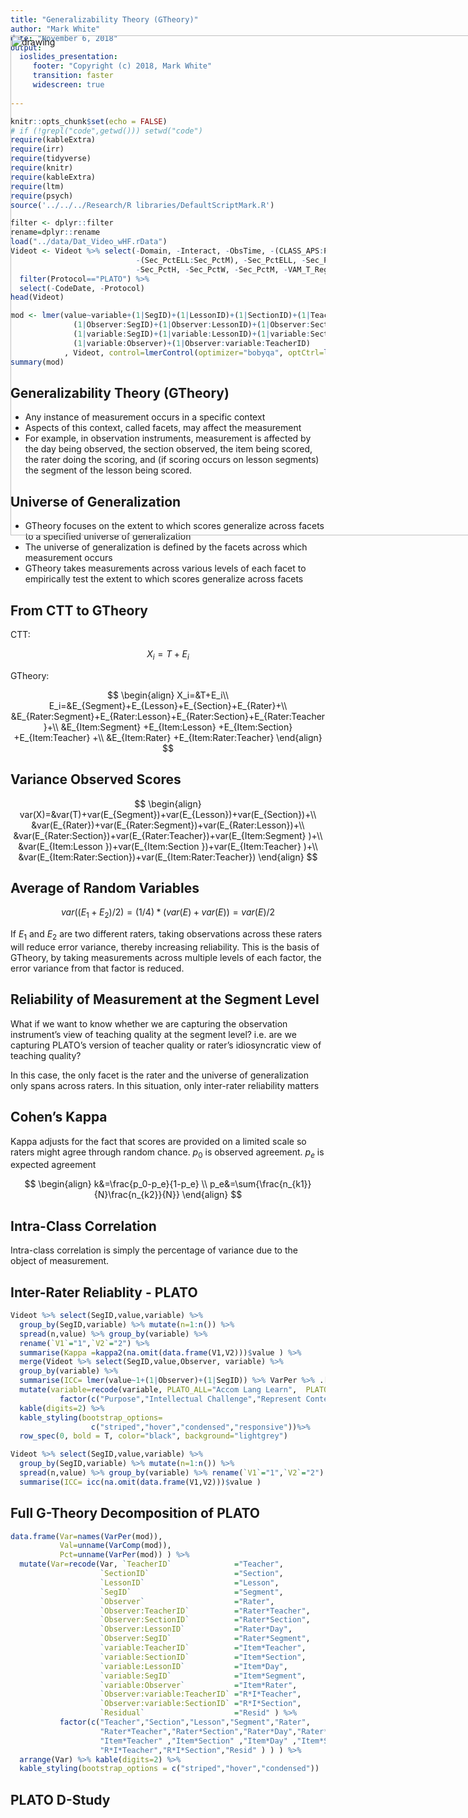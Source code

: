 ```yaml
---
title: "Generalizability Theory (GTheory)"
author: "Mark White"
date: "November 6, 2018"
output: 
  ioslides_presentation:
     footer: "Copyright (c) 2018, Mark White"
     transition: faster
     widescreen: true
    
---
```


<style>
.forceBreak { -webkit-column-break-after: always; break-after: column; }
</style>

```r
knitr::opts_chunk$set(echo = FALSE)
# if (!grepl("code",getwd())) setwd("code")
require(kableExtra)
require(irr)
require(tidyverse)
require(knitr)
require(kableExtra)
require(ltm)
require(psych)
source('../../../Research/R libraries/DefaultScriptMark.R')

filter <- dplyr::filter
rename=dplyr::rename
load("../data/Dat_Video_wHF.rData")
Videot <- Videot %>% select(-Domain, -Interact, -ObsTime, -(CLASS_APS:PLATO_TMN), -AveSc, -DomNone, -IntNone, -PCA1, -PCA2,
                            -(Sec_PctELL:Sec_PctM), -Sec_PctELL, -Sec_PctSPED, -Sec_PctFRL, -Sec_PctGIFT, -Sec_PctA, -Sec_PctB, 
                            -Sec_PctH, -Sec_PctW, -Sec_PctM, -VAM_T_Reg6_AltYr_SE, -Sec_VAM_SE, -VAM_T_Reg6_SE, -Sec_PriorAch  ) %>%
  filter(Protocol=="PLATO") %>%
  select(-CodeDate, -Protocol) 
head(Videot)
```



```r
mod <- lmer(value~variable+(1|SegID)+(1|LessonID)+(1|SectionID)+(1|TeacherID)+(1|Observer)+
              (1|Observer:SegID)+(1|Observer:LessonID)+(1|Observer:SectionID)+(1|Observer:TeacherID)+
              (1|variable:SegID)+(1|variable:LessonID)+(1|variable:SectionID)+(1|variable:TeacherID)+
              (1|variable:Observer)+(1|Observer:variable:TeacherID)
            , Videot, control=lmerControl(optimizer="bobyqa", optCtrl=list(maxfun=2e5),calc.derivs=F) )
summary(mod)
```

## Generalizability Theory (GTheory)

- Any instance of measurement occurs in a specific context
- Aspects of this context, called facets, may affect the measurement
- For example, in observation instruments, measurement is affected by the day being observed, the section observed, the item being scored, the rater doing the scoring, and (if scoring occurs on lesson segments) the segment of the lesson being scored.

## Universe of Generalization

- GTheory focuses on the extent to which scores generalize across facets to a specified universe of generalization
- The universe of generalization is defined by the facets across which measurement occurs
- GTheory takes measurements across various levels of each facet to empirically test the extent to which scores generalize across facets

## From CTT to GTheory {.smaller}

CTT:

$$
X_i=T+E_i
$$

GTheory:

$$
\begin{align}
X_i=&T+E_i\\
E_i=&E_{Segment}+E_{Lesson}+E_{Section}+E_{Rater}+\\
&E_{Rater:Segment}+E_{Rater:Lesson}+E_{Rater:Section}+E_{Rater:Teacher}+\\
&E_{Item:Segment} +E_{Item:Lesson} +E_{Item:Section} +E_{Item:Teacher} +\\
&E_{Item:Rater} +E_{Item:Rater:Teacher}
\end{align}
$$

## Variance Observed Scores {.smaller}

$$
\begin{align}
var(X)=&var(T)+var(E_{Segment})+var(E_{Lesson})+var(E_{Section})+\\
&var(E_{Rater})+var(E_{Rater:Segment})+var(E_{Rater:Lesson})+\\
&var(E_{Rater:Section})+var(E_{Rater:Teacher})+var(E_{Item:Segment} )+\\
&var(E_{Item:Lesson })+var(E_{Item:Section })+var(E_{Item:Teacher} )+\\
&var(E_{Item:Rater:Section})+var(E_{Item:Rater:Teacher})
\end{align}
$$

## Average of Random Variables

$$
var((E_1+E_2)/2)=(1/4)*(var(E)+var(E))=var(E)/2
$$

If $E_1$ and $E_2$ are two different raters, taking observations across these raters will reduce error variance, thereby increasing reliability.  This is the basis of GTheory, by taking measurements across multiple levels of each factor, the error variance from that factor is reduced.  

## Reliability of Measurement at the Segment Level

What if we want to know whether we are capturing the observation instrument's view of teaching quality at the segment level?  i.e. are we capturing PLATO's version of teacher quality or rater's idiosyncratic view of teaching quality?

In this case, the only facet is the rater and the universe of generalization only spans across raters.  In this situation, only inter-rater reliability matters

## Cohen's Kappa 

Kappa adjusts for the fact that scores are provided on a limited scale so raters might agree through random chance.  $p_0$ is observed agreement. $p_e$ is expected agreement

$$
\begin{align}
k&=\frac{p_0-p_e}{1-p_e} \\
p_e&=\sum{\frac{n_{k1}}{N}\frac{n_{k2}}{N}}
\end{align}
$$

## Intra-Class Correlation {.smaller}

Intra-class correlation is simply the percentage of variance due to the object of measurement.  

## Inter-Rater Reliablity - PLATO

```r
Videot %>% select(SegID,value,variable) %>% 
  group_by(SegID,variable) %>% mutate(n=1:n()) %>% 
  spread(n,value) %>% group_by(variable) %>% 
  rename(`V1`="1",`V2`="2") %>% 
  summarise(Kappa =kappa2(na.omit(data.frame(V1,V2)))$value ) %>%
  merge(Videot %>% select(SegID,value,Observer, variable) %>% 
  group_by(variable) %>% 
  summarise(ICC= lmer(value~1+(1|Observer)+(1|SegID)) %>% VarPer %>% .["SegID"]) ) %>%
  mutate(variable=recode(variable, PLATO_ALL="Accom Lang Learn",  PLATO_BMN="Behavior Manage",  PLATO_CD="Classroom Discussion",  PLATO_CPE="Connect Personal Experience",  PLATO_CPK="Connect Prior Knowledge",  PLATO_ESI="Explicit Strategy Instruction",  PLATO_GP="Guided Practice",  PLATO_INTC="Intellectual Challenge",  PLATO_MOD="Modeling",  PLATO_PURP="Purpose",  PLATO_RC="Represent Content",  PLATO_TBI="Text Based Instruction",  PLATO_TMN="Time Manage" ) %>%
           factor(c("Purpose","Intellectual Challenge","Represent Content","Connect Prior Knowledge","Connect Personal Experience","Modeling","Explicit Strategy Instruction","Classroom Discussion","Text Based Instruction","Guided Practice","Accom Lang Learn","Behavior Manage","Time Manage") ) ) %>% arrange(variable) %>%
  kable(digits=2) %>% 
  kable_styling(bootstrap_options=
                  c("striped","hover","condensed","responsive"))%>%
  row_spec(0, bold = T, color="black", background="lightgrey")
```

```r
Videot %>% select(SegID,value,variable) %>% 
  group_by(SegID,variable) %>% mutate(n=1:n()) %>% 
  spread(n,value) %>% group_by(variable) %>% rename(`V1`="1",`V2`="2") %>% 
  summarise(ICC= icc(na.omit(data.frame(V1,V2)))$value )
```

## Full G-Theory Decomposition of PLATO 

```r
data.frame(Var=names(VarPer(mod)),
           Val=unname(VarComp(mod)), 
           Pct=unname(VarPer(mod)) ) %>%
  mutate(Var=recode(Var, `TeacherID`              ="Teacher",
                    `SectionID`                   ="Section",
                    `LessonID`                    ="Lesson",
                    `SegID`                       ="Segment",
                    `Observer`                    ="Rater",
                    `Observer:TeacherID`          ="Rater*Teacher",
                    `Observer:SectionID`          ="Rater*Section",
                    `Observer:LessonID`           ="Rater*Day",
                    `Observer:SegID`              ="Rater*Segment",
                    `variable:TeacherID`          ="Item*Teacher",
                    `variable:SectionID`          ="Item*Section",
                    `variable:LessonID`           ="Item*Day",
                    `variable:SegID`              ="Item*Segment",
                    `variable:Observer`           ="Item*Rater",
                    `Observer:variable:TeacherID` ="R*I*Teacher",
                    `Observer:variable:SectionID` ="R*I*Section",
                    `Residual`                    ="Resid" ) %>%
           factor(c("Teacher","Section","Lesson","Segment","Rater",
                    "Rater*Teacher","Rater*Section","Rater*Day","Rater*Segment",
                    "Item*Teacher" ,"Item*Section" ,"Item*Day" ,"Item*Segment" , "Item*Rater",
                    "R*I*Teacher","R*I*Section","Resid" ) ) ) %>%
  arrange(Var) %>% kable(digits=2) %>%  
  kable_styling(bootstrap_options = c("striped","hover","condensed"))
```

## PLATO D-Study

<img src="Figs/PlatoReliability.png" alt="drawing" width="800" style="position:absolute;top:111px;align:middle"/>
